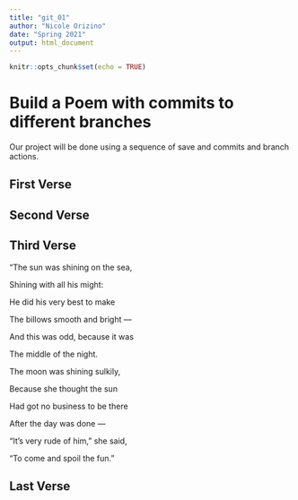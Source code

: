 ```yaml
---
title: "git_01"
author: "Nicole Orizino"
date: "Spring 2021"
output: html_document
---
```


```r
knitr::opts_chunk$set(echo = TRUE)
```
# Build a Poem with commits to different branches
Our project will be done using a sequence of save and commits and branch actions.
<!-- Do not modify or change any text in "!--" bracketed areas such as this --- these are instructions to
you, if you change any of this the git program will notice it and compromise your git merging strategy !-->

## First Verse 
<!--Put the first five lines of a poem by Lewis Carrol in this section!-->

## Second Verse
<!--Put the first five lines of a poem by Robert Frost here!-->

## Third Verse
<!--Put the first two verses of The Walrus and the Carpenter here!-->

"The sun was shining on the sea,


Shining with all his might:


He did his very best to make


The billows smooth and bright —


And this was odd, because it was


The middle of the night.


The moon was shining sulkily,


Because she thought the sun


Had got no business to be there


After the day was done —


“It’s very rude of him,” she said,


“To come and spoil the fun.”


## Last Verse
<!--Put a short poem of your choice 8-20 lines,here!-->
